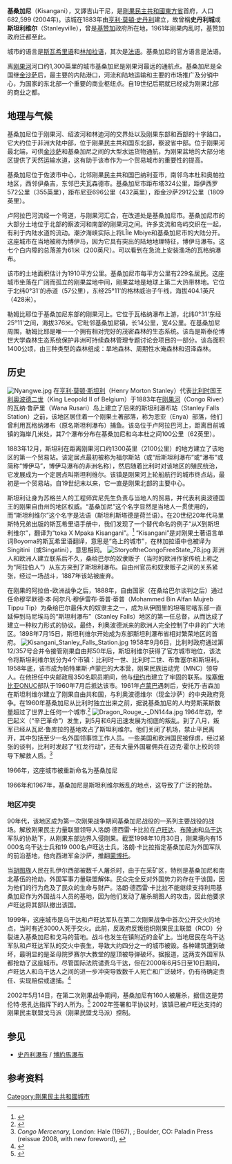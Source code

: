 
{{Infobox settlement
|name                   = 基桑加尼
|official_name          = ''Ville de Kisangani''
|nickname               = Boyoma
|settlement_type        = 省会与城市
|image_skyline          = Kisangani rond-point Cathédrale et Congo Palace.jpg
|imagesize              =
|image_flag             = 
|image_seal             = 
|image_map              =
|pushpin_map            = Democratic Republic of the Congo
|pushpin_label_position =
|pushpin_mapsize        =
|pushpin_map_caption    = Location in Democratic Republic of the Congo
|subdivision_type       = 国家
|subdivision_name       = [[刚果民主共和国|刚果民主共和国]]
|subdivision_type1      = [[Provinces_of_the_Democratic_Republic_of_the_Congo|Province]]
|subdivision_name1      = [[東方省_(剛果民主共和國)|東方省]]
|subdivision_type2      = ''[[Commune_(administrative_division)|Commune]]s'' (城市下设区)
|subdivision_name2      = Lubunga, Makiso, Mangobo, Tshopo, Kabondo, Kisangani
<!-- Politics ----------------->
|government_footnotes   =
|government_type        =
|leader_title           = 市长
|leader_name            = Jean-Louis Alaso<ref>{{cite news |last1=Baron |first1=Vincent |title=Changement à la Tête de l'hôtel de Ville: Jean-Louis ALASO prend la place d'Augustin OSUMAKA |url=http://mairiekisangani.blogspot.com/2018/02/changement-la-tete-de-lhotel-de-ville.html |access-date=9 August 2019 |work=Mairie Kisangani |date=17 February 2018 |archive-url=https://web.archive.org/web/20190809045112/http://mairiekisangani.blogspot.com/2018/02/changement-la-tete-de-lhotel-de-ville.html |archive-date=9 August 2019 |url-status=live }}</ref>
|leader_title1          =  <!-- for places with, say, both a mayor and a city manager -->
|leader_name1           =
|leader_title2          =
|leader_name2           =
|leader_title3          =
|leader_name3           =
|leader_title4          =
|leader_name4           =
|established_title      =  <!-- Settled -->
|established_date       = 
|established_title2     =  <!-- Incorporated (town) -->
|established_date2      = 
|established_title3     =  <!-- Incorporated (city) -->
|established_date3      =
<!-- Area    --------------------->
|area_magnitude         =
|area_total_km2         = 1910
|area_land              =
|area_water             =
|population_as_of       = 2015
|population_metro=
|population_total       = 1602144<ref>{{Cite web |url=https://www.caid.cd/index.php/donnees-par-villes/ville-de-kisangani/?domaine=fiche |title=Cellule d'Analyses des Indicateurs de Développement |access-date=2 February 2017 |archive-url=https://web.archive.org/web/20181014163814/https://www.caid.cd/index.php/donnees-par-villes/ville-de-kisangani/?domaine=fiche |archive-date=14 October 2018 |url-status=live }}</ref>
|population_density_km2 = 839
|population_urban_footnotes = <ref name=pop>{{Cite web |url=https://populationstat.com/democratic-republic-of-the-congo/kisangani |title=PopulationStat.com |access-date=2021-03-30 |archive-date=2021-01-16 |archive-url=https://web.archive.org/web/20210116232502/https://populationstat.com/democratic-republic-of-the-congo/kisangani |dead-url=no }}</ref>
|population_urban       =1040000
|coordinates            = {{coord|0|31|0|N|25|12|0|E|region:CD|display=inline}}
|timezone               = [[Central_Africa_Time|Central Africa Time]]
|utc_offset             = +2
|latitude               =
|longitude              =
|elevation_m            = 447
|website                =
|footnotes              =
}}

'''基桑加尼'''（Kisangani），又譯吉山干尼，是[[剛果民主共和國|剛果民主共和國]][[東方省_(剛果民主共和國)|東方省]]首府，人口682,599 (2004年)。该城在1883年由[[亨利·莫頓·史丹利|亨利·莫頓·史丹利]]建立，故曾稱'''史丹利城'''或'''斯坦利维尔'''（Stanleyville），曾是[[安托万·基赞加|基赞加]]政府所在地，1961年刚果内乱时，基赞加政府迁都至此。

城市的语言是[[斯瓦希里语|斯瓦希里语]]和[[林加拉语|林加拉语]]，其次是[[法语|法语]]。基桑加尼的官方语言是法语。

离[[刚果河|刚果河]]河口约1,300英里的城市基桑加尼是刚果河最远的通航点。基桑加尼是全国继[[金沙萨|金沙萨]]后，最主要的内陆港口，河流和陆地运输和主要的市场推广及分销中心，为国家的东北部一个重要的商业枢纽点。自19世纪后期就已经成为刚果北部的商业之都。

== 地理与气候 ==
基桑加尼位于刚果河、绍波河和林迪河的交界处以及刚果东部和西部的十字路口。它大约位于非洲大陆中部，位于刚果民主共和国东北部，察波省中部。位于刚果河最北端，可供[[金夏沙|金沙萨]]和基桑加尼之间的大型水运货物通航，为刚果盆地的大部分地区提供了天然运输水道，这有助于该市作为一个贸易城市的重要性的提高。

基桑加尼位于佐波市中心，北邻刚果民主共和国巴纳利亚市，南邻乌本杜和奥帕拉地区，西邻伊桑吉，东邻巴夫瓦森德市。基桑加尼市距布塔324公里，距伊西罗572公里（355英里），距布尼亚696公里（432英里），距金沙萨2912公里（1809英里）。

卢阿拉巴河流经一个弯道，与刚果河汇合，在改道处是基桑加尼市。基桑加尼市的大部分土地位于北部的察波河和南部的刚果河之间。许多支流和岛屿交织在一起，有利于内陆水道的流动。潮汐海峡实际上将LÎle Mbiye和基桑加尼市的大陆分开。这座城市在当地被称为博伊马，因为它具有突出的陆地地理特征，博伊马瀑布。这七个白内障的总落差为61米（200英尺）。可以看到在急流上安装渔场的瓦格纳瀑布。

该市的土地面积估计为1910平方公里。基桑加尼市每平方公里有229名居民。这座城市坐落在广阔而孤立的刚果盆地中间，刚果盆地是地球上第二大热带林地。它位于北纬0°31'的赤道（57公里），东经25°11'的格林威治子午线，海拔404.1英尺（428米）。

勒姆比耶位于基桑加尼东部的刚果河上。它位于瓦格纳瀑布上游，北纬0°31'东经25°11'之间，海拔376米。它毗邻基桑加尼镇，长14公里，宽4公里。在基桑加尼周围，勒姆比耶是唯一一个拥有相对完好的茂密森林的生态系统。该岛是斯泰伦博世大学森林生态系统保护非洲可持续森林管理专题讨论会项目的一部分。该岛面积1400公顷，由三种类型的森林组成：旱地森林、周期性水淹森林和沼泽森林。
{{Weather box
|location = 基桑加尼
|metric first = Yes
|single line = Yes
|Jan record high C = 36
|Feb record high C = 36
|Mar record high C = 36
|Apr record high C = 35
|May record high C = 34
|Jun record high C = 34
|Jul record high C = 33
|Aug record high C = 33
|Sep record high C = 34
|Oct record high C = 34
|Nov record high C = 35
|Dec record high C = 35
|year record high C = 36
|Jan high C = 31
|Feb high C = 31
|Mar high C = 31
|Apr high C = 31
|May high C = 31
|Jun high C = 30
|Jul high C = 29
|Aug high C = 28
|Sep high C = 29
|Oct high C = 30
|Nov high C = 29
|Dec high C = 30
|year high C = 31
|Jan mean C = 26
|Feb mean C = 26
|Mar mean C = 26
|Apr mean C = 26
|May mean C = 26
|Jun mean C = 25.5
|Jul mean C = 24
|Aug mean C = 24
|Sep mean C = 24.5
|Oct mean C = 25
|Nov mean C = 24.5
|Dec mean C = 25
|year mean C = 25.2
|Jan low C = 21
|Feb low C = 21
|Mar low C = 21
|Apr low C = 21
|May low C = 21
|Jun low C = 21
|Jul low C = 19
|Aug low C = 20
|Sep low C = 20
|Oct low C = 20
|Nov low C = 20
|Dec low C = 20
|year low C = 19
|Jan record low C = 17
|Feb record low C = 18
|Mar record low C = 17
|Apr record low C = 18
|May record low C = 18
|Jun record low C = 18
|Jul record low C = 17
|Aug record low C = 17
|Sep record low C = 17
|Oct record low C = 18
|Nov record low C = 18
|Dec record low C = 16
|year record low C = 16
|rain colour=green
|Jan rain mm = 53
|Feb rain mm = 84
|Mar rain mm = 178
|Apr rain mm = 158
|May rain mm = 137
|Jun rain mm = 114
|Jul rain mm = 132
|Aug rain mm = 165
|Sep rain mm = 183
|Oct rain mm = 218
|Nov rain mm = 198
|Dec rain mm = 84
|year rain mm = 1620
|Jan sun = 187
|Feb sun = 170
|Mar sun = 187
|Apr sun = 180
|May sun = 187
|Jun sun = 150
|Jul sun = 124
|Aug sun = 125
|Sep sun = 150
|Oct sun = 186
|Nov sun = 150
|Dec sun = 155
|year sun = 
|source 1 = BBC Weather Centre Kisangani<ref>{{cite web |url=http://www.bbc.co.uk/weather/world/city_guides/results.shtml?tt=TT000780 |title=存档副本 |accessdate=2010-01-04 |archive-date=2010-09-06 |archive-url=https://web.archive.org/web/20100906181714/http://www.bbc.co.uk/weather/world/city_guides/results.shtml?tt=TT000780 |dead-url=no }}</ref>
|date=August 2010
}}


== 历史 ==
[[File:Nyangwe.jpg|thumb]]
在[[亨利·莫頓·史丹利|亨利·莫顿·斯坦利]]（Henry Morton Stanley）代表[[比利时|比利时]]国王[[利奥波德二世_(比利时)|利奥波德二世]]（King Leopold II of Belgium）于1883年在[[刚果河|刚果河]]（Congo River）的瓦纳·鲁萨里（Wana Rusari）岛上建立了后来的斯坦利瀑布站（Stanley Falls Station）之前，该地区居住着一个刚果土著部落，称为恩亚（Enya）部落，他们曾利用瓦格纳瀑布（原名斯坦利瀑布）捕鱼。该岛位于卢阿拉巴河上，距离目前城镇的海岸几米处，其7个瀑布分布在基桑加尼和乌本杜之间100公里（62英里）。

1883年12月，斯坦利在距离刚果河口约1300英里（2100公里）的地方建立了该地区的第一个贸易站。该定居点最初被称为福尔斯站（或“后斯坦利瀑布”或“瀑布”或简称“博伊马”，博伊马瀑布的非洲名称），然后随着比利时对该地区的殖民统治，它发展成为一个定居点叫斯坦利维尔。该镇是刚果河上轮船航行的城市终点站，最初是一个贸易站。自19世纪末以来，它一直是刚果北部的主要中心。

斯坦利让身为苏格兰人的工程师宾尼先生负责与当地人的贸易，并代表利奥波德国王的刚果自由州的地区权威。“基桑加尼”这个名字显然是当地人一贯使用的，而“斯坦利维尔”这个名字是法语（斯坦利斯塔德是荷兰语）。在20世纪20年代马里斯特兄弟出版的斯瓦希里语手册中，我们发现了一个替代命名的例子“从X到斯坦利维尔”，翻译为“toka X Mpaka Kisangani”。<ref>{{cite web |url=http://www.congoforum.be/fr/congodetail.asp?subitem=20&id=36653&Congofiche=selected |title=CongoForum |publisher=Congoforum.be |access-date=2015-03-01 |archive-url=https://web.archive.org/web/20110706133531/http://www.congoforum.be/fr/congodetail.asp?subitem=20&id=36653&Congofiche=selected |archive-date=6 July 2011 |url-status=dead }}</ref> “Kisangani”是对刚果土著语言单词Boyoma的斯瓦希里语翻译，意思是“岛上的城市”，在林加拉语中也被译为Singitini（或Singatini），意思相同。
[[File:StoryoftheCongoFreeState_78.jpg|thumb]]
非洲人和欧洲人建立联系后不久，桑给巴尔的奴隶贩子（当时的欧洲作家传统上称之为“阿拉伯人”）从东方来到了斯坦利瀑布。自由州官员和奴隶贩子之间的关系紧张，经过一场战斗，1887年该站被废弃。

在刚果的阿拉伯-欧洲战争之后，1888年，自由国家（在桑给巴尔谈判之后）通过任命穆罕默德·本·阿尔凡·穆伊雷布·蒂普·蒂普（Mohammed Bin Alfan Mujreb Tippu Tip）为桑给巴尔最伟大的奴隶主之一，成为从伊图里的坦噶尼喀东部一直延伸到马尼埃马的“斯坦利瀑布”（Stanley Falls）地区的第一任总督，从而达成了建立一种权力形式的协议。最终，利奥波德派来的欧洲人完全控制了中非的广大地区。1898年7月15日，斯坦利维尔开始成为东部斯坦利瀑布省相对繁荣地区的首府。
[[File:Kisangani_Stanley_Falls_Station.jpg|thumb]]
1958年9月6日，比利时政府通过第12/357号合并令接管刚果自由邦50年后，斯坦利维尔获得了官方城市地位，该法令将斯坦利维尔划分为4个市镇：比利时一世、比利时二世、布鲁塞尔和斯坦利。1958年底，该市成为帕特里斯·卢蒙巴的大本营，刚果民族运动党（MNC）领导人。在他担任中央邮政局350名职员期间，他与[[纽约|纽约市]]建立了牢固的联系。[[埃塞俄比亚|埃塞俄比亚]]ONUC部队于1960年7月后抵达该市。1961年[[帕特里斯·卢蒙巴|卢蒙巴]]遇刺后，安托万·吉森加在斯坦利维尔建立了刚果自由共和国，与利奥波德维尔（现金沙萨）的中央政府竞争。在1960年基桑加尼从比利时独立出来之前，据说基桑加尼的人均劳斯莱斯数量超过了世界上任何一个城市.<ref>{{cite news |last=French |first=Howard W. |url=https://www.nytimes.com/1997/02/14/world/an-outpost-whose-futures-have-come-and-gone.html |title=An Outpost Whose Futures Have Come and Gone |location=Zaire; Kisangani (Zaire) |work=NYTimes.com |date=1997-02-14 |access-date=2015-03-01 |archive-url=https://web.archive.org/web/20170822221131/http://www.nytimes.com/1997/02/14/world/an-outpost-whose-futures-have-come-and-gone.html |archive-date=22 August 2017 |url-status=live }}</ref>
[[File:Dragon_Rouge_-_DN144a.jpg|thumb]]
1964年初，辛巴起义（“辛巴革命”）发生，到5月和6月迅速发展为彻底的叛乱。到了八月，叛军已经从瓦尼·鲁库拉的基地攻占了斯坦利维尔。他们关闭了机场，禁止平民离开，其中包括至少一名外国领事馆工作人员。一些美国和欧洲国民被俘虏，经过紧张的谈判，比利时发起了“红龙行动”，还有大量外国雇佣兵在迈克·霍尔上校的领导下解救人质。<ref name="Hoare">''Congo Mercenary,'' London: Hale (1967), {{ISBN|0-7090-4375-9}}; Boulder, CO: Paladin Press (reissue 2008, with new foreword), {{ISBN|978-1-58160-639-3}}</ref> 

1966年，这座城市被重新命名为基桑加尼

1966年和1967年，基桑加尼是斯坦利维尔叛乱的地点，这导致了广泛的抢劫。

=== 地区冲突 ===
90年代，该地区成为第一次刚果战争期间基桑加尼战役的一系列主要战役的战场。解放刚果民主力量联盟领导人洛朗·德西雷·卡比拉在[[卢旺达|卢旺达]]、[[蒲隆地|布隆迪]]和[[乌干达|乌干达]]军队的协助下，从刚果东部边界入侵刚果。截至1998年10月30日，刚果境内有15 000名乌干达士兵和19 000名卢旺达士兵。洛朗·卡比拉指定基桑加尼为外国军队的前沿基地，他向西进军金沙萨，推翻[[蒙博托·塞塞·塞科|蒙博托]]。

当[[胡图族|胡图族]]人民在扎伊尔西部被数千人屠杀时，由于在采矿区，特别是基桑加尼和南北基伍的抢劫，外国军事力量联盟解体。民众完全反对外国势力的存在于该国，因为他们的行为危及了民众的生命与财产。洛朗·德西雷·卡比拉不能继续支持利用基桑加尼作为外国战斗人员的基地，因为他们发动了屠杀胡图人的攻击，因此他要求卢旺达将其部队撤出该国。

1999年，这座城市是乌干达和卢旺达军队在第二次刚果战争中首次公开交火的地点，当时有近3000人死于交火。此前，反政府反叛组织刚果民主联盟（RCD）分裂进入基桑加尼和戈马的营地。战斗也发生在镇附近的金矿上。当地居民在乌干达军队和卢旺达军队的交火中丧生，导致大约四分之一的城市被毁。各种建筑遭到破坏，最明显的是圣母院罗赛尔大教堂的屋顶被导弹破坏。据报道，这两支外国军队都抢劫了这座城市。尽管国际法院谴责乌干达，但在2000年6月5日至10日期间，卢旺达人和乌干达人之间的进一步冲突导致数千人死亡和广泛破坏，仍有待确定责任、实现赔偿或逮捕。<ref name="societecivile1">{{cite web |url=http://www.societecivile.cd/node/3840 |title=Participation active à la reconstruction de la Ville de Kisangani/RDC |publisher=societecivile.cd |access-date=2015-03-01 |url-status=dead |archive-url=https://web.archive.org/web/20131222012643/http://www.societecivile.cd/node/3840 |archive-date=22 December 2013}}</ref>

2002年5月14日，在第二次刚果战争期间，基桑加尼有160人被屠杀，据信这是劳伦特·恩孔达指挥下的人所为。<ref>{{cite web |url=https://www.hrw.org/en/news/2006/02/01/dr-congo-arrest-laurent-nkunda-war-crimes |title=D.R. Congo: Arrest Laurent Nkunda For War Crimes | Human Rights Watch |publisher=Hrw.org |date=2006-02-02 |access-date=2015-03-01 |archive-url=https://web.archive.org/web/20150202195022/http://www.hrw.org/en/news/2006/02/01/dr-congo-arrest-laurent-nkunda-war-crimes |archive-date=2 February 2015 |url-status=live }}</ref> 2002年签署和平协议时，该镇已被卢旺达支持的刚果民主联盟戈马派（刚果民盟戈马派）控制。

== 参见 ==
* [[史丹利瀑布|史丹利瀑布]] / [[博約馬瀑布|博約馬瀑布]]

== 参考资料 ==
<references/>
{{Authority control}}
[[Category:剛果民主共和國城市|Category:剛果民主共和國城市]]
